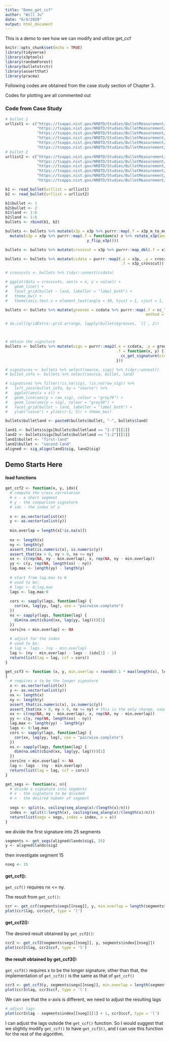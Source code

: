 ```yaml
---
title: "Demo_get_ccf"
author: "Will Ju"
date: "6/4/2020"
output: html_document
---
```


This is a demo to see how we can modify and utilize get_ccf

```r
knitr::opts_chunk$set(echo = TRUE)
library(tidyverse)
library(x3ptools)
library(randomForest)
library(bulletxtrctr)
library(assertthat)
library(pracma)
```

Following codes are obtained from the case study section of Chapter 3.

Codes for plotting are all commented out

### Code from Case Study

```r
# bullet 1
urllist1 <- c("https://tsapps.nist.gov/NRBTD/Studies/BulletMeasurement/DownloadMeasurement/cd204983-465b-4ec3-9da8-cba515a779ff", 
              "https://tsapps.nist.gov/NRBTD/Studies/BulletMeasurement/DownloadMeasurement/0e72228c-5e39-4a42-8c4e-3da41a11f32c", 
              "https://tsapps.nist.gov/NRBTD/Studies/BulletMeasurement/DownloadMeasurement/b9d6e187-2de7-44e8-9b88-c83c29a8129d", 
              "https://tsapps.nist.gov/NRBTD/Studies/BulletMeasurement/DownloadMeasurement/fda92f6a-71ba-4735-ade0-02942d14d1e9", 
              "https://tsapps.nist.gov/NRBTD/Studies/BulletMeasurement/DownloadMeasurement/8fa798b4-c5bb-40e2-acf4-d9296865e8d4", 
              "https://tsapps.nist.gov/NRBTD/Studies/BulletMeasurement/DownloadMeasurement/81e817e5-15d8-409f-b5bd-d67c525941fe")
# bullet 2
urllist2 <- c("https://tsapps.nist.gov/NRBTD/Studies/BulletMeasurement/DownloadMeasurement/288341e0-0fdf-4b0c-bd26-b31ac8c43f72", 
              "https://tsapps.nist.gov/NRBTD/Studies/BulletMeasurement/DownloadMeasurement/c97ada55-3a35-44fd-adf3-ac27dd202522", 
              "https://tsapps.nist.gov/NRBTD/Studies/BulletMeasurement/DownloadMeasurement/8a1805d9-9d01-4427-8873-aef4a0bd323a", 
              "https://tsapps.nist.gov/NRBTD/Studies/BulletMeasurement/DownloadMeasurement/a116e448-18e1-4500-859c-38a5f5cc38fd", 
              "https://tsapps.nist.gov/NRBTD/Studies/BulletMeasurement/DownloadMeasurement/0b7182d3-1275-456e-a9b4-ae378105e4af", 
              "https://tsapps.nist.gov/NRBTD/Studies/BulletMeasurement/DownloadMeasurement/86934fcd-7317-4c74-86ae-f167dbc2f434")

b1 <- read_bullet(urllist = urllist1)
b2 <- read_bullet(urllist = urllist2)

b1$bullet <- 1
b2$bullet <- 2
b1$land <- 1:6
b2$land <- 1:6
bullets <- rbind(b1, b2)

bullets <- bullets %>% mutate(x3p = x3p %>% purrr::map(.f = x3p_m_to_mum)) %>% 
  mutate(x3p = x3p %>% purrr::map(.f = function(x) x %>% rotate_x3p(angle = -90) %>% 
                                    y_flip_x3p()))

bullets <- bullets %>% mutate(crosscut = x3p %>% purrr::map_dbl(.f = x3p_crosscut_optimize))

bullets <- bullets %>% mutate(ccdata = purrr::map2(.x = x3p, .y = crosscut, 
                                                   .f = x3p_crosscut))

# crosscuts <- bullets %>% tidyr::unnest(ccdata)

# ggplot(data = crosscuts, aes(x = x, y = value)) + 
#   geom_line() + 
#   facet_grid(bullet ~ land, labeller = "label_both") + 
#   theme_bw() + 
#   theme(axis.text.x = element_text(angle = 30, hjust = 1, vjust = 1, size = rel(0.9)))

bullets <- bullets %>% mutate(grooves = ccdata %>% purrr::map(.f = cc_locate_grooves, 
                                                              method = "middle", adjust = 30, return_plot = TRUE))

# do.call(gridExtra::grid.arrange, lapply(bullets$grooves, `[[`, 2))



# obtain the signiture
bullets <- bullets %>% mutate(sigs = purrr::map2(.x = ccdata, .y = grooves, 
                                                 .f = function(x, y) {
                                                   cc_get_signature(ccdata = x, grooves = y, span1 = 0.75, span2 = 0.03)
                                                 }))

# signatures <- bullets %>% select(source, sigs) %>% tidyr::unnest()
# bullet_info <- bullets %>% select(source, bullet, land)

# signatures %>% filter(!is.na(sig), !is.na(raw_sig)) %>%
#   left_join(bullet_info, by = "source") %>% 
#   ggplot(aes(x = x)) + 
#   geom_line(aes(y = raw_sig), colour = "grey70") + 
#   geom_line(aes(y = sig), colour = "grey30") + 
#   facet_grid(bullet ~ land, labeller = "label_both") + 
#   ylab("value") + ylim(c(-5, 5)) + theme_bw()

bullets$bulletland <- paste0(bullets$bullet, "-", bullets$land)

land1 <- bullets$sigs[bullets$bulletland == "2-3"][[1]]
land2 <- bullets$sigs[bullets$bulletland == "1-2"][[1]]
land1$bullet <- "first-land"
land2$bullet <- "second-land"
aligned <- sig_align(land1$sig, land2$sig)
```

## Demo Starts Here

#### load functions

```r
get_ccf2 <- function(x, y, idx){
  # compute the cross correlation
  # x - a short segment
  # y - the comparison signature
  # idx - the index of x
  
  x <- as.vector(unlist(x))
  y <- as.vector(unlist(y))
  
  min.overlap = length(x[!is.na(x)])
  
  nx <- length(x)
  ny <- length(y)
  assert_that(is.numeric(x), is.numeric(y))
  assert_that(nx > 0, ny > 0, nx <= ny)
  xx <- c(rep(NA, ny - min.overlap), x, rep(NA, ny - min.overlap))
  yy <- c(y, rep(NA, length(xx) - ny))
  lag.max <- length(yy) - length(y)
  
  # start from lag.max to 0
  # used to be: 
  # lags <- 0:lag.max
  lags <- lag.max:0
  
  cors <- sapply(lags, function(lag) {
    cor(xx, lag(yy, lag), use = "pairwise.complete")
  })
  ns <- sapply(lags, function(lag) {
    dim(na.omit(cbind(xx, lag(yy, lag))))[1]
  })
  cors[ns < min.overlap] <- NA
  
  # adjust for the index
  # used to be:
  # lag <- lags - (ny - min.overlap)
  lag <- (ny - min.overlap) - lags - (idx[1] - 1)
  return(list(lag = lag, ccf = cors))
}

get_ccf3 <- function (x, y, min.overlap = round(0.1 * max(length(x), length(y)))) 
{
  # requires x to be the longer signature
  x <- as.vector(unlist(x))
  y <- as.vector(unlist(y))
  nx <- length(x)
  ny <- length(y)
  assert_that(is.numeric(x), is.numeric(y))
  assert_that(nx > 0, ny > 0, nx >= ny) # this is the only change, used to be: nx <= ny
  xx <- c(rep(NA, ny - min.overlap), x, rep(NA, ny - min.overlap))
  yy <- c(y, rep(NA, length(xx) - ny))
  lag.max <- length(yy) - length(y)
  lags <- 0:lag.max
  cors <- sapply(lags, function(lag) {
    cor(xx, lag(yy, lag), use = "pairwise.complete")
  })
  ns <- sapply(lags, function(lag) {
    dim(na.omit(cbind(xx, lag(yy, lag))))[1]
  })
  cors[ns < min.overlap] <- NA
  lag <- lags - (ny - min.overlap)
  return(list(lag = lag, ccf = cors))
}

get_segs <- function(x, n){
  # divide a signature into segments
  # x - the signature to be divided
  # n - the desired nubemr of segment 
  
  segs <- split(x, ceiling(seq_along(x)/(length(x)/n))) 
  index <- split(1:length(x), ceiling(seq_along(x)/(length(x)/n)))
  return(list(segs = segs, index = index, x = x))
}
```

we divide the first signature into 25 segments
```r
segments <- get_segs(aligned$lands$sig1, 25)
y <- aligned$lands$sig2
```


then investigate segment 15
```r
nseg <- 15
```

#### get_ccf():

`get_ccf()` requires nx <= ny.

The result from `get_ccf()`:

```r
ccr <- get_ccf(segments$segs[[nseg]], y, min.overlap = length(segments$segs[[nseg]]))
plot(ccr$lag, ccr$ccf, type = 'l')
```


#### get_ccf2():

The desired result obtained by `get_ccf2()`:

```r
ccr2 <- get_ccf2(segments$segs[[nseg]], y, segments$index[[nseg]])
plot(ccr2$lag, ccr2$ccf, type = 'l')
```

#### the result obtained by get_ccf3():

`get_ccf3()` requires x to be the longer signature; other than that, the implementation of `get_ccf3()` is the same as that of `get_ccf()`

```r
ccr3 <- get_ccf3(y, segments$segs[[nseg]], min.overlap = length(segments$segs[[nseg]]))
plot(ccr3$lag, ccr3$ccf, type = 'l')
```

We can see that the x-axis is different, we need to adjust the resulting lags

```r
# adjust lags
plot(ccr3$lag - segments$index[[nseg]][1] + 1, ccr3$ccf, type = 'l')
```

I can adjust the lags outside the `get_ccf()` function. So I would suggest that we slightly modify `get_ccf()` to have `get_ccf3()`, and I can use this function for the rest of the algorithm. 

